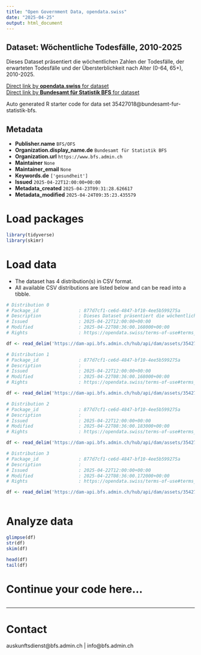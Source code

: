 ```yaml
---
title: "Open Government Data, opendata.swiss"
date: "2025-04-25"
output: html_document
---
```


## Dataset: Wöchentliche Todesfälle, 2010-2025

Dieses Dataset präsentiert die wöchentlichen Zahlen der Todesfälle, der erwarteten Todesfälle und der Übersterblichkeit nach Alter (0-64, 65+), 2010-2025.

[Direct link by **opendata.swiss** for dataset](https://opendata.swiss/de/dataset/wochentliche-todesfalle-2010-2025)<br>
[Direct link by **Bundesamt für Statistik BFS** for dataset](https://www.bfs.admin.ch/asset/de/ts-d-14.03.04.03-wr)

Auto generated R starter code for data set 35427018@bundesamt-fur-statistik-bfs.

## Metadata

- **Publisher.name** `BFS/OFS`
- **Organization.display_name.de** `Bundesamt für Statistik BFS`
- **Organization.url** `https://www.bfs.admin.ch`
- **Maintainer** `None`
- **Maintainer_email** `None`
- **Keywords.de** `['gesundheit']`
- **Issued** `2025-04-22T12:00:00+00:00`
- **Metadata_created** `2025-04-23T09:31:28.626617`
- **Metadata_modified** `2025-04-24T09:35:23.435579`


# Load packages

```r

library(tidyverse)
library(skimr)

```

# Load data

-   The dataset has 4 distribution(s) in CSV format.
-   All available CSV distributions are listed below and can be read into a tibble.

```r

# Distribution 0
# Package_id               : 877d7cf1-ce6d-4847-bf10-4ee5b599275a
# Description              : Dieses Dataset präsentiert die wöchentlichen Zahlen der Todesfälle, der erwarteten Todesfälle und der Übersterblichkeit nach Alter (0-64, 65+), 2010-2025.
# Issued                   : 2025-04-22T12:00:00+00:00
# Modified                 : 2025-04-22T08:36:00.168000+00:00
# Rights                   : https://opendata.swiss/terms-of-use#terms_by_ask

df <- read_delim('https://dam-api.bfs.admin.ch/hub/api/dam/assets/35427043/master')

# Distribution 1
# Package_id               : 877d7cf1-ce6d-4847-bf10-4ee5b599275a
# Description              : 
# Issued                   : 2025-04-22T12:00:00+00:00
# Modified                 : 2025-04-22T08:36:00.168000+00:00
# Rights                   : https://opendata.swiss/terms-of-use#terms_by_ask

df <- read_delim('https://dam-api.bfs.admin.ch/hub/api/dam/assets/35427039/master')

# Distribution 2
# Package_id               : 877d7cf1-ce6d-4847-bf10-4ee5b599275a
# Description              : 
# Issued                   : 2025-04-22T12:00:00+00:00
# Modified                 : 2025-04-22T08:36:00.183000+00:00
# Rights                   : https://opendata.swiss/terms-of-use#terms_by_ask

df <- read_delim('https://dam-api.bfs.admin.ch/hub/api/dam/assets/35427031/master')

# Distribution 3
# Package_id               : 877d7cf1-ce6d-4847-bf10-4ee5b599275a
# Description              : 
# Issued                   : 2025-04-22T12:00:00+00:00
# Modified                 : 2025-04-22T08:36:00.172000+00:00
# Rights                   : https://opendata.swiss/terms-of-use#terms_by_ask

df <- read_delim('https://dam-api.bfs.admin.ch/hub/api/dam/assets/35427035/master')



```

# Analyze data

```r

glimpse(df)
str(df)
skim(df)

head(df)
tail(df)

```

# Continue your code here...

```r

```

------------------------------------------------------------------------

# Contact

auskunftsdienst@bfs.admin.ch | info@bfs.admin.ch
